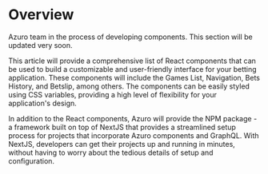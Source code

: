 
# Overview

<Callout type="feature">
  Azuro team in the process of developing components. This section will be updated very soon.
</Callout>

This article will provide a comprehensive list of React components that can be used to build a customizable and
user-friendly interface for your betting application. These components will include the Games List, Navigation,
Bets History, and Betslip, among others. The components can be easily styled using CSS variables, providing a high level
of flexibility for your application's design.

In addition to the React components, Azuro will provide the NPM package - a framework built on top of NextJS that
provides a streamlined setup process for projects that incorporate Azuro components and GraphQL. With NextJS, developers
can get their projects up and running in minutes, without having to worry about the tedious details of setup
and configuration.
